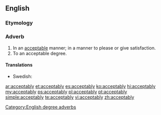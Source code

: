==English==

===Etymology===
{{suffix|acceptable|ly}}

===Adverb===
{{en-adv}}

# In an [[acceptable]] manner; in a manner to please or give satisfaction.
# To an acceptable degree.

====Translations====
{{trans-top|in an acceptable manner}}
* Swedish: {{t+|sv|acceptabelt}}
{{trans-mid}}
{{trans-bottom}}
{{trans-top|to an acceptable degree}}
{{trans-mid}}
{{trans-bottom}}

[[Category:English degree adverbs]]

[[ar:acceptably]]
[[et:acceptably]]
[[es:acceptably]]
[[ko:acceptably]]
[[hi:acceptably]]
[[my:acceptably]]
[[ps:acceptably]]
[[pl:acceptably]]
[[pt:acceptably]]
[[simple:acceptably]]
[[te:acceptably]]
[[vi:acceptably]]
[[zh:acceptably]]